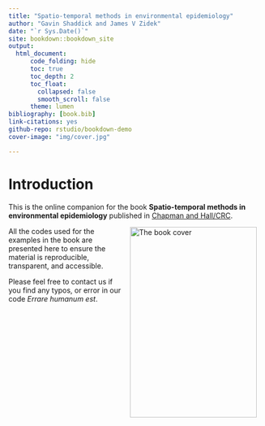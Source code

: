 ```yaml
--- 
title: "Spatio-temporal methods in environmental epidemiology"
author: "Gavin Shaddick and James V Zidek"
date: "`r Sys.Date()`"
site: bookdown::bookdown_site
output:
  html_document:
      code_folding: hide
      toc: true
      toc_depth: 2
      toc_float:
        collapsed: false
        smooth_scroll: false
      theme: lumen
bibliography: [book.bib]
link-citations: yes
github-repo: rstudio/bookdown-demo
cover-image: "img/cover.jpg"

---
```


# Introduction {-}

This is the online companion for the book **Spatio-temporal methods in environmental epidemiology** published in [Chapman and Hall/CRC](https://www.taylorfrancis.com/books/mono/10.1201/b18600/spatio-temporal-methods-environmental-epidemiology-gavin-shaddick-james-zidek).

<a href="https://www.taylorfrancis.com/books/mono/10.1201/b18600/spatio-temporal-methods-environmental-epidemiology-gavin-shaddick-james-zidek"><img src="img/cover.jpg" width="250" height="375" alt="The book cover" align="right" style="margin: 0 1em 0 1em" /></a>



All the codes used for the examples in the book are presented here to ensure the material is reproducible, transparent, and accessible. 

Please feel free to contact us if you find any typos, or error in our code *Errare humanum est*.







